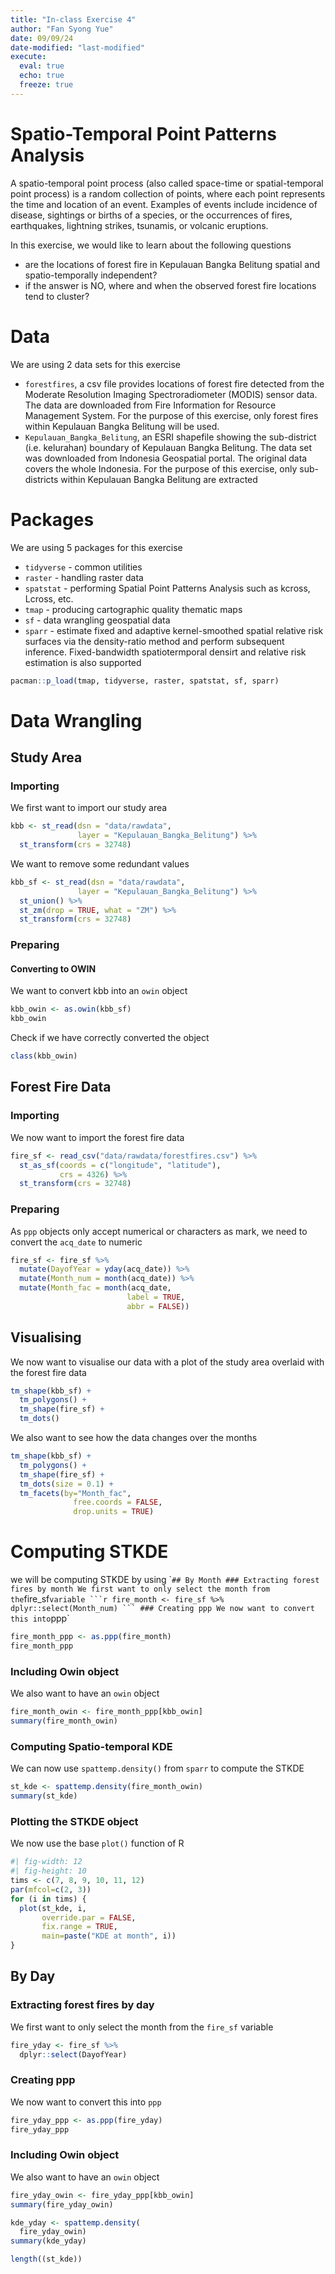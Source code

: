 ---
title: "In-class Exercise 4"
author: "Fan Syong Yue"
date: 09/09/24
date-modified: "last-modified"
execute:
  eval: true
  echo: true
  freeze: true
---

# Spatio-Temporal Point Patterns Analysis

A spatio-temporal point process (also called space-time or spatial-temporal point process) is a random collection of points, where each point represents the time and location of an event. Examples of events include incidence of disease, sightings or births of a species, or the occurrences of fires, earthquakes, lightning strikes, tsunamis, or volcanic eruptions.

In this exercise, we would like to learn about the following questions

-   are the locations of forest fire in Kepulauan Bangka Belitung spatial and spatio-temporally independent?
-   if the answer is NO, where and when the observed forest fire locations tend to cluster?

# Data

We are using 2 data sets for this exercise

-   `forestfires`, a csv file provides locations of forest fire detected from the Moderate Resolution Imaging Spectroradiometer (MODIS) sensor data. The data are downloaded from Fire Information for Resource Management System. For the purpose of this exercise, only forest fires within Kepulauan Bangka Belitung will be used.
-   `Kepulauan_Bangka_Belitung`, an ESRI shapefile showing the sub-district (i.e. kelurahan) boundary of Kepulauan Bangka Belitung. The data set was downloaded from Indonesia Geospatial portal. The original data covers the whole Indonesia. For the purpose of this exercise, only sub-districts within Kepulauan Bangka Belitung are extracted

# Packages

We are using 5 packages for this exercise

-   `tidyverse` - common utilities
-   `raster` - handling raster data
-   `spatstat` - performing Spatial Point Patterns Analysis such as kcross, Lcross, etc.
-   `tmap` - producing cartographic quality thematic maps
-   `sf` - data wrangling geospatial data
-   `sparr` - estimate fixed and adaptive kernel-smoothed spatial relative risk surfaces via the density-ratio method and perform subsequent inference. Fixed-bandwidth spatiotermporal densirt and relative risk estimation is also supported

```{r}
pacman::p_load(tmap, tidyverse, raster, spatstat, sf, sparr)
```

# Data Wrangling

## Study Area
### Importing
We first want to import our study area
```{r}
kbb <- st_read(dsn = "data/rawdata",
               layer = "Kepulauan_Bangka_Belitung") %>%
  st_transform(crs = 32748)
```
We want to remove some redundant values
```{r}
kbb_sf <- st_read(dsn = "data/rawdata",
               layer = "Kepulauan_Bangka_Belitung") %>%
  st_union() %>%
  st_zm(drop = TRUE, what = "ZM") %>%
  st_transform(crs = 32748)
```

### Preparing
#### Converting to OWIN
We want to convert kbb into an `owin` object
```{r}
kbb_owin <- as.owin(kbb_sf)
kbb_owin
```

Check if we have correctly converted the object
```{r}
class(kbb_owin)
```

## Forest Fire Data
### Importing
We now want to import the forest fire data
```{r}
fire_sf <- read_csv("data/rawdata/forestfires.csv") %>%
  st_as_sf(coords = c("longitude", "latitude"),
           crs = 4326) %>%
  st_transform(crs = 32748)
```
### Preparing
As `ppp` objects only accept numerical or characters as mark, we need to convert the `acq_date` to numeric

```{r}
fire_sf <- fire_sf %>%
  mutate(DayofYear = yday(acq_date)) %>%
  mutate(Month_num = month(acq_date)) %>%
  mutate(Month_fac = month(acq_date,
                          label = TRUE,
                          abbr = FALSE))
```
## Visualising
We now want to visualise our data with a plot of the study area overlaid with the forest fire data
```{r}
tm_shape(kbb_sf) +
  tm_polygons() +
  tm_shape(fire_sf) +
  tm_dots()
```
We also want to see how the data changes over the months
```{r}

tm_shape(kbb_sf) +
  tm_polygons() +
  tm_shape(fire_sf) +
  tm_dots(size = 0.1) +
  tm_facets(by="Month_fac",
              free.coords = FALSE,
              drop.units = TRUE)
```

# Computing STKDE
we will be computing STKDE by using ``
## By Month
### Extracting forest fires by month
We first want to only select the month from the `fire_sf` variable
```{r}
fire_month <- fire_sf %>%
  dplyr::select(Month_num)
```
### Creating ppp
We now want to convert this into `ppp`
```{r}
fire_month_ppp <- as.ppp(fire_month)
fire_month_ppp
```

### Including Owin object
We also want to have an `owin` object
```{r}
fire_month_owin <- fire_month_ppp[kbb_owin]
summary(fire_month_owin)
```

### Computing Spatio-temporal KDE
We can now use `spattemp.density()` from `sparr` to compute the STKDE
```{r}
st_kde <- spattemp.density(fire_month_owin)
summary(st_kde)
```

### Plotting the STKDE object
We now use the base `plot()` function of R
```{r}
#| fig-width: 12
#| fig-height: 10
tims <- c(7, 8, 9, 10, 11, 12)
par(mfcol=c(2, 3))
for (i in tims) {
  plot(st_kde, i,
       override.par = FALSE,
       fix.range = TRUE,
       main=paste("KDE at month", i))
}
```

## By Day
### Extracting forest fires by day
We first want to only select the month from the `fire_sf` variable
```{r}
fire_yday <- fire_sf %>%
  dplyr::select(DayofYear)
```
### Creating ppp
We now want to convert this into `ppp`
```{r}
fire_yday_ppp <- as.ppp(fire_yday)
fire_yday_ppp
```

### Including Owin object
We also want to have an `owin` object
```{r}
fire_yday_owin <- fire_yday_ppp[kbb_owin]
summary(fire_yday_owin)
```
```{r}
kde_yday <- spattemp.density(
  fire_yday_owin)
summary(kde_yday)
```
```{r}
length((st_kde))
```
